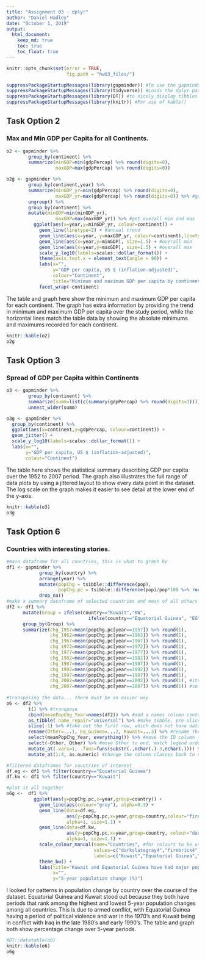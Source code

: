 ```yaml
---
title: "Assignment 03 - dplyr"
author: "Daniel Hadley"
date: "October 1, 2019"
output: 
  html_document:
    keep_md: true
    toc: true
    toc_float: true
---
```


```r
knitr::opts_chunk$set(error = TRUE,
                      fig.path = "hw03_files/")

suppressPackageStartupMessages(library(gapminder)) #To use the gapminder tibble
suppressPackageStartupMessages(library(tidyverse)) #Loads the dplyr package
suppressPackageStartupMessages(library(DT)) #to nicely display tibbles with datatable()
suppressPackageStartupMessages(library(knitr)) #For use of kable()

```


## Task Option 2

### Max and Min GDP per Capita for all Continents.

```r
o2 <- gapminder %>%
        group_by(continent) %>%
        summarize(minGDP=min(gdpPercap) %>% round(digits=0),
                  maxGDP=max(gdpPercap) %>% round(digits=0))
```

```r
o2g <- gapminder %>%
        group_by(continent,year) %>%
        summarize(minGDP_yr=min(gdpPercap) %>% round(digits=0),
                  maxGDP_yr=max(gdpPercap) %>% round(digits=0)) %>% #get annual min and max
        ungroup() %>%
        group_by(continent) %>%
        mutate(minGDP=min(minGDP_yr),
                  maxGDP=max(maxGDP_yr)) %>% #get overall min and max
          ggplot(aes(x=year,y=minGDP_yr, colour=continent)) +
            geom_line(linetype=2) + #annual trend
            geom_line(aes(x=year, y=maxGDP_yr, colour=continent),linetype=2) + #annual trend
            geom_line(aes(x=year,y=minGDP), size=1.5) + #overall min
            geom_line(aes(x=year,y=maxGDP), size=1.5) + #overall max
            scale_y_log10(labels=scales::dollar_format()) +
            theme(axis.text.x = element_text(angle = 90)) +
            labs(x="",
                 y="GDP per capita, US $ (inflation-adjusted)",
                 colour="Continent",
                 title="Minimum and maximum GDP per capita by continent, 1952 to 2007") +
            facet_wrap(~continent)

```

The table and graph here show the minimum and maximum GDP per capita for each continent. The graph has extra information by providing the trend in minimum and maximum GDP per capita over the study period, while the horizontal lines match the table data by showing the absolute minimums and maximums recorded for each continent.

```r

knitr::kable(o2)
o2g

```



## Task Option 3

### Spread of GDP per Capita within Continents


```r

o3 <- gapminder %>%
        group_by(continent) %>%
        summarize(summ=list(c(summary(gdpPercap) %>% round(digits=1)))) %>%
        unnest_wider(summ)

```


```r

o3g <- gapminder %>%
  group_by(continent) %>%
  ggplot(aes(x=continent,y=gdpPercap, colour=continent)) +
  geom_jitter() +
  scale_y_log10(labels=scales::dollar_format()) +
  labs(x="",
       y="GDP per capita, US $ (inflation-adjusted)",
       colour="Continent")

```

The table here shows the statistical summary describing GDP per capita over the 1952 to 2007 period. The graph also illustrates the full range of data plots by using a jittered layout to show every data point in the dataset. The log scale on the graph makes it easier to see detail at the lower end of the y-axis.

```r

knitr::kable(o3)
o3g

```



## Task Option 6

### Countries with interesting stories.

```r

#main dataframe for all countries, this is what to graph by
df1 <- gapminder %>%
            group_by(country) %>%
            arrange(year) %>%
            mutate(popChg = tsibble::difference(pop),
                   popChg.pc = tsibble::difference(pop)/pop*100 %>% round(digits=1)) %>%
            drop_na() 
#make a summary dataframe of selected countries and mean of all others
df2 <- df1 %>%
      mutate(Group = ifelse(country=="Kuwait","KW", 
                              ifelse(country=="Equatorial Guinea", "EG", "All"))) %>%
      group_by(Group) %>%
      summarize(chg_1957=mean(popChg.pc[year==1957]) %>% round(1),
                chg_1962=mean(popChg.pc[year==1962]) %>% round(1),
                chg_1967=mean(popChg.pc[year==1967]) %>% round(1),
                chg_1972=mean(popChg.pc[year==1972]) %>% round(1),
                chg_1977=mean(popChg.pc[year==1977]) %>% round(1),
                chg_1982=mean(popChg.pc[year==1982]) %>% round(1),
                chg_1987=mean(popChg.pc[year==1987]) %>% round(1),
                chg_1992=mean(popChg.pc[year==1992]) %>% round(1),
                chg_1997=mean(popChg.pc[year==1997]) %>% round(1),
                chg_2002=mean(popChg.pc[year==2002]) %>% round(1), #its too wide for side-by-side
                chg_2007=mean(popChg.pc[year==2007]) %>% round(1)) #so must transpose below
    
#transposing the data... there must be an easier way
o6 <- df2 %>%
        t() %>% #transpose
        cbind(meanPopChg_Year=names(df2)) %>% #add a names column containing the years
        as_tibble(.name_repair="universal") %>% #make tibble, pre-slice because slice only works on tibble
        slice(-1) %>% #take out the first row, which does not have data
        rename(Other=...1, Eq_Guinea=...2, Kuwait=...3) %>% #rename the other columns
        select(meanPopChg_Year, everything()) %>% #move the ID column to the left
        select(-Other, Other) %>% #move Other to end, match legend order
        mutate_at(.vars=1, .funs=funs(substr(.,nchar(.)-3,nchar(.)))) %>% #keep just the year
        mutate_at(1:4, as.numeric) #change the column classes back to numeric

```

```r


#filtered dataframes for countries of interest
df.eg <- df1 %>% filter(country=="Equatorial Guinea")
df.kw <- df1 %>% filter(country=="Kuwait")

#plot it all together
o6g <-  df1 %>%
          ggplot(aes(y=popChg.pc,x=year,group=country)) +
            geom_line(aes(colour="grey"), alpha=0.3) +
            geom_line(data=df.eg, 
                      aes(y=popChg.pc,x=year,group=country,colour="firebrick4"),  
                      alpha=1, size=1.1) +
            geom_line(data=df.kw, 
                      aes(y=popChg.pc,x=year,group=country, colour="darkslategray4"), 
                      alpha=1, size=1.1) +
            scale_colour_manual(name="Countries", #for colours to be used in legend they need to be called in aes() within geom() functions
                                values=c("darkslategray4","firebrick4","grey"), #order apprently needs to be in reverse of when called
                                labels=c("Kuwait","Equatorial Guinea","Other")) + 
            theme_bw() +
            labs(title="Kuwait and Equatorial Guinea have had major population \n fluctuations due to armed conflict",
                 x="",
                 y="5-year population change (%)")
```

I looked for patterns in population change by country over the course of the dataset. Equatorial Guinea and Kuwait stood out because they both have periods that rank among the highest and lowest 5-year population changes among all countries. This is due to armed conflict, with Equatorial Guinea having a period of political violence and war in the 1970's and Kuwait being in conflict with Iraq in the late 1980's and early 1990's. The table and graph both show percentage change over 5-year periods.

```r
#DT::datatable(o6)
knitr::kable(o6)
o6g

```

